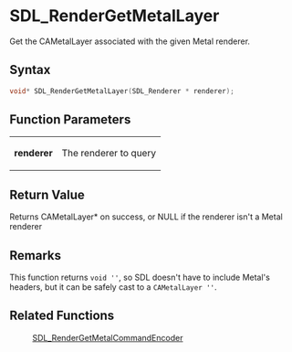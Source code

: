 = SDL_RenderGetMetalLayer =

Get the CAMetalLayer associated with the given Metal renderer.

== Syntax ==

<syntaxhighlight lang='c'>
void* SDL_RenderGetMetalLayer(SDL_Renderer * renderer);
</syntaxhighlight>

== Function Parameters ==

{|
|'''renderer'''
|The renderer to query
|}

== Return Value ==

Returns CAMetalLayer* on success, or NULL if the renderer isn't a Metal
renderer

== Remarks ==

This function returns <code>void ''</code>, so SDL doesn't have to include
Metal's headers, but it can be safely cast to a <code>CAMetalLayer
''</code>.

== Related Functions ==

:[[SDL_RenderGetMetalCommandEncoder]]




